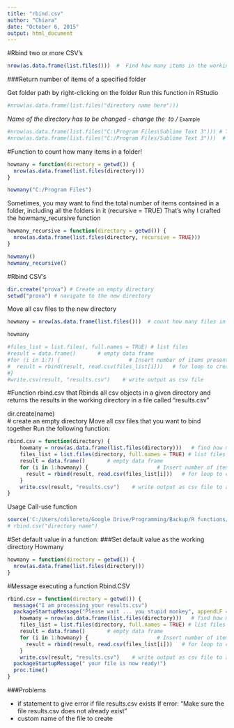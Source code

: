 ```yaml
---
title: "rbind.csv"
author: "Chiara"
date: "October 6, 2015"
output: html_document
---
```


#Rbind two or more CSV's
```r

nrow(as.data.frame(list.files()))  #  Find how many items in the working directory
```
###Return number of items of a specified folder

Get folder path by right-clicking on the folder
Run this function in RStudio
```r
#nrow(as.data.frame(list.files("directory name here")))
```
*Name of the directory has to be changed - change the \ to /*
<small>Example</small>
```r
#nrow(as.data.frame(list.files("C:\Program Files\Sublime Text 3"))) # This has to be changed...
#nrow(as.data.frame(list.files("C:/Program Files/Sublime Text 3")))  # To this!
```

#Function to count how many items in a folder!
```r
howmany = function(directory = getwd()) {
  nrow(as.data.frame(list.files(directory)))
}

howmany("C:/Program Files")

```
Sometimes, you may want to find the total number of items contained in a folder, including all the folders in it (recursive = TRUE)
That's why I crafted the howmany_recursive function
```r
howmany_recursive = function(directory = getwd()) {
  nrow(as.data.frame(list.files(directory, recursive = TRUE)))
}

howmany()
howmany_recursive()
```


#Rbind CSV's

```r
dir.create("prova") # Create an empty directory
setwd("prova") # navigate to the new directory
```
Move all csv files to the new directory
```r
howmany = nrow(as.data.frame(list.files()))  # count how many files in the new directory

howmany

#files_list = list.files(, full.names = TRUE) # list files
#result = data.frame()       # empty data frame
#for (i in 1:7) {                      # Insert number of items present in the folder
#  result = rbind(result, read.csv(files_list[i]))   # for loop to create results data frame
#}       
#write.csv(result, "results.csv")    # write output as csv file
```

#Function rbind.csv 
that Rbinds all csv objects in a given directory and returns the results in the working directory in a file called "results.csv"

dir.create(name)  
# create an empty directory
Move all csv files that you want to bind together
Run the following function:
```r
rbind.csv = function(directory) {
    howmany = nrow(as.data.frame(list.files(directory)))   # find how many items
    files_list = list.files(directory, full.names = TRUE) # list files
    result = data.frame()       # empty data frame
    for (i in 1:howmany) {                      # Insert number of items present in the folder
      result = rbind(result, read.csv(files_list[i]))   # for loop to create results data frame
    }       
    write.csv(result, "results.csv")    # write output as csv file to a file called "results.csv"
}
```

Usage
Call-use function
```r
source('C:/Users/cdiloreto/Google Drive/Programming/Backup/R functions/rbind.csv.R')
# rbind.csv("directory name")
```

#Set default value in a function:
###Set default value as the working directory
Howmany
```r
howmany = function(directory = getwd()) {
  nrow(as.data.frame(list.files(directory)))
}
```

#Message executing a function
Rbind.CSV
```r
rbind.csv = function(directory = getwd()) {
  message("I am processing your results.csv")
  packageStartupMessage("Please wait ... you stupid monkey", appendLF = FALSE)
    howmany = nrow(as.data.frame(list.files(directory)))   # find how many items
    files_list = list.files(directory, full.names = TRUE) # list files
    result = data.frame()       # empty data frame
    for (i in 1:howmany) {                      # Insert number of items present in the folder
      result = rbind(result, read.csv(files_list[i]))   # for loop to create results data frame
    }       
    write.csv(result, "results.csv")    # write output as csv file to a file called "results.csv"
  packageStartupMessage(" your file is now ready!")
  proc.time()
}
```

###Problems

* if statement to give error if file results.csv exists
If error: "Make sure the file results.csv does not already exist" 
* custom name of the file to create
